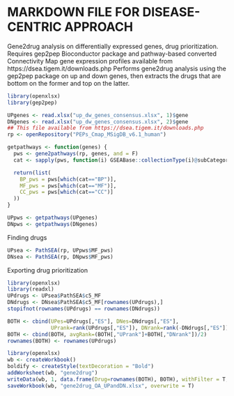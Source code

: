 

# MARKDOWN FILE FOR DISEASE-CENTRIC APPROACH
Gene2drug analysis on differentially expressed genes, drug prioritization. Requires gep2pep Bioconductor package and pathway-based converted Connectivity Map gene expression profiles available from https://dsea.tigem.it/downloads.php
Performs gene2drug analysis using the gep2pep package on up and down genes, then extracts the drugs that are bottom on the former and top on the latter.


```r
library(openxlsx)
library(gep2pep)

UPgenes <- read.xlsx("up_dw_genes_consensus.xlsx", 1)$gene
DNgenes <- read.xlsx("up_dw_genes_consensus.xlsx", 2)$gene
## This file available from https://dsea.tigem.it/downloads.php
rp <- openRepository("PEPs_Cmap_MSigDB_v6.1_human")

getpathways <- function(genes) {
  pws <- gene2pathways(rp, genes, and = F)
  cat <- sapply(pws, function(i) GSEABase::collectionType(i)@subCategory)

  return(list(
    BP_pws = pws[which(cat=="BP")],
    MF_pws = pws[which(cat=="MF")],
    CC_pws = pws[which(cat=="CC")]
  ))
}

UPpws <- getpathways(UPgenes)
DNpws <- getpathways(DNgenes)
```


Finding drugs

```r
UPsea <- PathSEA(rp, UPpws$MF_pws)
DNsea <- PathSEA(rp, DNpws$MF_pws)
```
Exporting drug prioritization

```r
library(openxlsx)
library(readxl)
UPdrugs <- UPsea$PathSEA$c5_MF
DNdrugs <- DNsea$PathSEA$c5_MF[rownames(UPdrugs),]
stopifnot(rownames(UPdrugs) == rownames(DNdrugs))

BOTH <- cbind(UPes=UPdrugs[,"ES"], DNes=DNdrugs[,"ES"],
              UPrank=rank(UPdrugs[,"ES"]), DNrank=rank(-DNdrugs[,"ES"]))
BOTH <- cbind(BOTH, avgRank=(BOTH[,"UPrank"]+BOTH[,"DNrank"])/2)
rownames(BOTH) <- rownames(UPdrugs)

library(openxlsx)
wb <- createWorkbook()
boldify <- createStyle(textDecoration = "Bold")
addWorksheet(wb, "gene2drug")
writeData(wb, 1, data.frame(Drug=rownames(BOTH), BOTH), withFilter = T, headerStyle=boldify)
saveWorkbook(wb, "gene2drug_OA_UPandDN.xlsx", overwrite = T)

```




